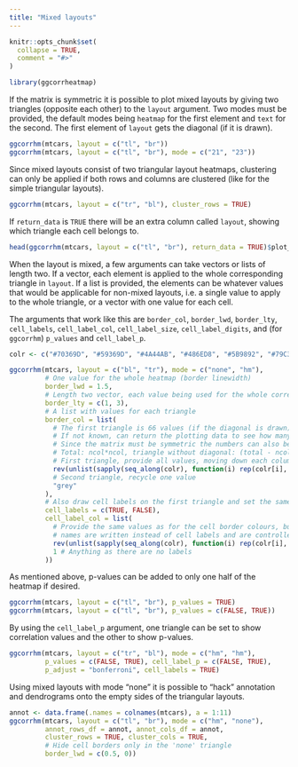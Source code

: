 ```yaml
---
title: "Mixed layouts"
---
```


```r
knitr::opts_chunk$set(
  collapse = TRUE,
  comment = "#>"
)
```

```r
library(ggcorrheatmap)
```

If the matrix is symmetric it is possible to plot mixed layouts by giving two triangles (opposite each other) to the `layout` argument. Two modes must be provided, the default modes being `heatmap` for the first element and `text` for the second. The first element of `layout` gets the diagonal (if it is drawn).

```r
ggcorrhm(mtcars, layout = c("tl", "br"))
ggcorrhm(mtcars, layout = c("tl", "br"), mode = c("21", "23"))
```

Since mixed layouts consist of two triangular layout heatmaps, clustering can only be applied if both rows and columns are clustered (like for the simple triangular layouts).

```r
ggcorrhm(mtcars, layout = c("tr", "bl"), cluster_rows = TRUE)
```

If `return_data` is `TRUE` there will be an extra column called `layout`, showing which triangle each cell belongs to.

```r
head(ggcorrhm(mtcars, layout = c("tl", "br"), return_data = TRUE)$plot_data)
```

When the layout is mixed, a few arguments can take vectors or lists of length two. If a vector, each element is applied to the whole corresponding triangle in `layout`. If a list is provided, the elements can be whatever values that would be applicable for non-mixed layouts, i.e. a single value to apply to the whole triangle, or a vector with one value for each cell. 

The arguments that work like this are `border_col`, `border_lwd`, `border_lty`, `cell_labels`, `cell_label_col`, `cell_label_size`, `cell_label_digits`, and (for `ggcorrhm`) `p_values` and `cell_label_p`.

```r
colr <- c("#70369D", "#59369D", "#4A44AB", "#486ED8", "#5B9892", "#79C314", "#C6DB28", "#FBDD2B", "#FEB30A", "#F56B08", "#E81416")

ggcorrhm(mtcars, layout = c("bl", "tr"), mode = c("none", "hm"),
         # One value for the whole heatmap (border linewidth)
         border_lwd = 1.5,
         # Length two vector, each value being used for the whole corresponding triangle
         border_lty = c(1, 3),
         # A list with values for each triangle
         border_col = list(
           # The first triangle is 66 values (if the diagonal is drawn), second 55
           # If not known, can return the plotting data to see how many cells are in each triangle
           # Since the matrix must be symmetric the numbers can also be calculated
           # Total: ncol*ncol, triangle without diagonal: (total - ncol) / 2, with diagonal: without + ncol
           # First triangle, provide all values, moving down each column from the left
           rev(unlist(sapply(seq_along(colr), function(i) rep(colr[i], i)))),
           # Second triangle, recycle one value
           "grey"
         ),
         # Also draw cell labels on the first triangle and set the same colours as the cells
         cell_labels = c(TRUE, FALSE),
         cell_label_col = list(
           # Provide the same values as for the cell border colours, but minus one as the diagonal
           # names are written instead of cell labels and are controlled differently
           rev(unlist(sapply(seq_along(colr), function(i) rep(colr[i], i - 1)))),
           1 # Anything as there are no labels
         ))
```

As mentioned above, p-values can be added to only one half of the heatmap if desired.

```r
ggcorrhm(mtcars, layout = c("tl", "br"), p_values = TRUE)
ggcorrhm(mtcars, layout = c("tl", "br"), p_values = c(FALSE, TRUE))
```

By using the `cell_label_p` argument, one triangle can be set to show correlation values and the other to show p-values.

```r
ggcorrhm(mtcars, layout = c("tr", "bl"), mode = c("hm", "hm"),
         p_values = c(FALSE, TRUE), cell_label_p = c(FALSE, TRUE),
         p_adjust = "bonferroni", cell_labels = TRUE)
```

Using mixed layouts with mode "none" it is possible to "hack" annotation and dendrograms onto the empty sides of the triangular layouts.

```r
annot <- data.frame(.names = colnames(mtcars), a = 1:11)
ggcorrhm(mtcars, layout = c("tl", "br"), mode = c("hm", "none"),
         annot_rows_df = annot, annot_cols_df = annot,
         cluster_rows = TRUE, cluster_cols = TRUE,
         # Hide cell borders only in the 'none' triangle
         border_lwd = c(0.5, 0))
```

